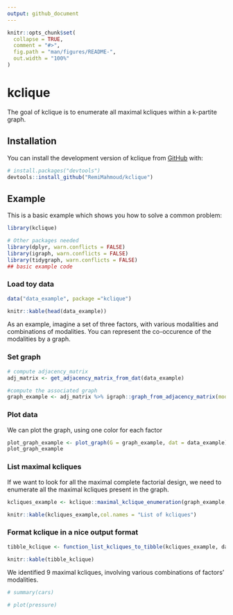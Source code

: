 ```yaml
---
output: github_document
---
```


<!-- README.md is generated from README.Rmd. Please edit that file -->

```r
knitr::opts_chunk$set(
  collapse = TRUE,
  comment = "#>",
  fig.path = "man/figures/README-",
  out.width = "100%"
)
```

# kclique

<!-- badges: start -->
<!-- badges: end -->

The goal of kclique is to enumerate all maximal kcliques within a k-partite graph.

## Installation

You can install the development version of kclique from [GitHub](https://github.com/) with:

```r
# install.packages("devtools")
devtools::install_github("RemiMahmoud/kclique")
```

## Example

This is a basic example which shows you how to solve a common problem:

```r
library(kclique)

# Other packages needed
library(dplyr, warn.conflicts = FALSE)
library(igraph, warn.conflicts = FALSE)
library(tidygraph, warn.conflicts = FALSE)
## basic example code
```



### Load toy data

```r

data("data_example", package ="kclique")

knitr::kable(head(data_example))
```

As an example, imagine a set of three factors, with various modalities and combinations of modalities. You can represent the co-occurence of the modalities by a graph.


### Set graph

```r
# compute adjacency_matrix
adj_matrix <- get_adjacency_matrix_from_dat(data_example)

#compute the associated graph
graph_example <- adj_matrix %>% igraph::graph_from_adjacency_matrix(mode = "undirected")

```

### Plot data

We can plot the graph, using one color for each factor
```r
plot_graph_example <- plot_graph(G = graph_example, dat = data_example)
plot_graph_example
```


### List maximal kcliques

If we want to look for all the maximal complete factorial design, we need to enumerate all the maximal kcliques present in the graph.

```r
kcliques_example <- kclique::maximal_kclique_enumeration(graph_example, data_example)

knitr::kable(kcliques_example,col.names = "List of kcliques")
```

### Format kclique in a nice output format



```r
tibble_kclique <- function_list_kcliques_to_tibble(kcliques_example, data_example)

knitr::kable(tibble_kclique)

```

We identified 9 maximal kcliques, involving various combinations of factors' modalities.





```r
# summary(cars)
```

<!-- You'll still need to render `README.Rmd` regularly, to keep `README.md` up-to-date. `devtools::build_readme()` is handy for this. You could also use GitHub Actions to re-render `README.Rmd` every time you push. An example workflow can be found here: <https://github.com/r-lib/actions/tree/v1/examples>. -->

<!-- You can also embed plots, for example: -->

```r
# plot(pressure)
```

<!-- In that case, don't forget to commit and push the resulting figure files, so they display on GitHub and CRAN. -->
